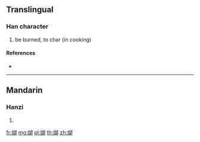 {{character info/new}}
==Translingual==

===Han character===
{{Han char|rn=86|rad=火|as=09|sn=13|four=|canj=FJRB|ids=⿰火胡}}

# be burned, to char (in cooking)

====References====
* {{Han ref|kx=0678.161|dkj=19261|hdz=32215.050|uh=7173|ud=29043}}

----

==Mandarin==

===Hanzi===
{{cmn-hanzi|pin=[[hú]] ([[hu2]]), [[wěn]] ([[wen3]]), [[yùn]] ([[yun4]])|wg=hu<sup>2</sup>, wen<sup>3</sup>, yün<sup>4</sup>}}

# {{defn|lang=cmn|sort=火09}}

[[fr:煳]]
[[mg:煳]]
[[pl:煳]]
[[th:煳]]
[[zh:煳]]
